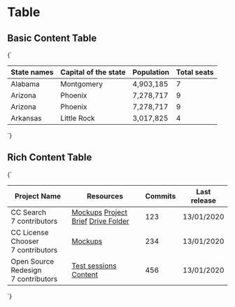 
<Meta title="Layouts/Table" />

# Table

## Basic Content Table

<Preview>
  <Story name="Basic Content" parameters={{
    design: figmaConfig('904%3A0')
  }}>{`
    <table class="table is-bordered is-striped">
      <thead>
        <tr>
          <th>State names</th>
          <th>Capital of the state</th>
          <th>Population</th>
          <th>Total seats</th>
        </tr>
      </thead>
      <tr>
        <td>Alabama</td>
        <td>Montgomery</td>
        <td class="number-cell">4,903,185</td>
        <td class="number-cell">7</td>
      </tr>
      <tr>
        <td>Arizona</td>
        <td>Phoenix</td>
        <td class="number-cell">7,278,717</td>
        <td class="number-cell">9</td>
      </tr>
      <tr>
        <td>Arizona</td>
        <td>Phoenix</td>
        <td class="number-cell">7,278,717</td>
        <td class="number-cell">9</td>
      </tr>
      <tr>
        <td>Arkansas</td>
        <td>Little Rock</td>
        <td class="number-cell">3,017,825</td>
        <td class="number-cell">4</td>
      </tr>
    </table>
    `}</Story>
</Preview>

## Rich Content Table

<Preview>
  <Story name="Rich Content" parameters={{
    design: figmaConfig('904%3A0')
  }}>{`
    <table class="table is-bordered  is-striped">
      <thead>
        <tr>
          <th>Project Name</th>
          <th>Resources</th>
          <th>Commits</th>
          <th>Last release</th>
        </tr>
      </thead>
      <tr>
        <td class="padding-vertical-normal padding-left-normal">
          <div class="text-bigger has-text-weight-bold padding-bottom-smaller">CC Search</div>
          <div>7 contributors</div>
        </td>
        <td class="padding-vertical-normal padding-right-xl padding-left-normal">
          <a href="#" class="is-block">Mockups</a>
          <a href="#" class="is-block">Project Brief</a>
          <a href="#" class="is-block">Drive Folder</a>
        </td>
        <td class="has-text-right">
          <span class="body-bigger has-text-weight-bold">123</span>
        </td>
        <td>13/01/2020</td>
      </tr>
      <tr>
        <td class="padding-vertical-normal padding-left-normal">
          <div class="text-bigger has-text-weight-bold padding-bottom-smaller">CC License Chooser</div>
          <div>7 contributors</div>
        </td>
        <td class="padding-vertical-normal padding-right-xl padding-left-normal">
          <a href="#" class="is-block">Mockups</a>
        </td>
        <td class="has-text-right">
          <span class="body-bigger has-text-weight-bold">234</span>
        </td>
        <td>13/01/2020</td>
      </tr>
      <tr>
        <td class="padding-vertical-normal padding-left-normal">
          <div class="text-bigger has-text-weight-bold padding-bottom-smaller">Open Source Redesign</div>
          <div>7 contributors</div>
        </td>
        <td class="padding-vertical-normal padding-right-xl padding-left-normal">
          <a href="#" class="is-block">Test sessions</a>
          <a href="#" class="is-block">Content</a>
        </td>
        <td class="has-text-right">
          <span class="body-bigger has-text-weight-bold">456</span>
        </td>
        <td>13/01/2020</td>
      </tr>
    </table>
  `}</Story>
</Preview>